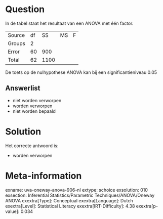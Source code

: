 Question
========

In de tabel staat het resultaat van een ANOVA met één factor.

  -------- ---- ------ ---- ---
  Source   df   SS     MS   F
  Groups   2                 
  Error    60   900          
  Total    62   1100         
  -------- ---- ------ ---- ---

De toets op de nulhypothese ANOVA kan bij een significantieniveau 0.05

Answerlist
----------

* niet worden verworpen
* worden verworpen
* niet worden bepaald

Solution
========

Het correcte antwoord is: 

* worden verworpen

Meta-information
================
exname: uva-oneway-anova-906-nl
extype: schoice
exsolution: 010
exsection: Inferential Statistics/Parametric Techniques/ANOVA/Oneway ANOVA
exextra[Type]: Conceptual
exextra[Language]: Dutch
exextra[Level]: Statistical Literacy
exextra[IRT-Difficulty]: 4.38
exextra[p-value]: 0.034
